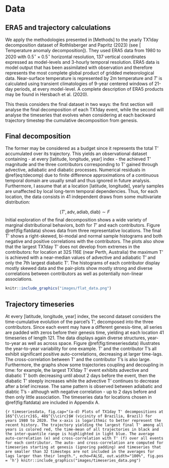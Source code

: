 # Data

## ERA5 and trajectory calculations

We apply the methodologies presented in [Methods] to the yearly TX1day decomposition dataset of Rothlisberger and Papritz (2023) (see [ Temperature anomaly decomposition]). They used ERA5 data  from 1980 to 2020 with $0.5^{\circ} \times 0.5^{\circ}$ horizontal resolution, 137 vertical coordinates expressed as model-levels and 3-hourly temporal resolution. ERA5 data is model output that has been assimilated with observation and therefore represents the most complete global product of gridded meteorological data. Near-surface temperature is represented by 2m temperature and $T'$ is calculated using transient climatologies of 9-year centered windows of 21-day periods, at every model-level. A complete description of ERA5 products may be found in Hersbach et al. (2020). 

This thesis considers the final dataset in two ways: the first section will analyse the final decomposition of each TX1day event, while the second will analyse the timeseries that evolves when considering at each backward trajectory timestep the cumulative decomposition from genesis.

## Final decomposition 

The former may be considered as a budget since it represents the total T' accumulated over its trajectory. This yields an observational dataset containing - at every [latitude, longitude, year] index - the achieved T' magnitude and the three contributors corresponding to T' gained through advective, adiabatic and diabatic processes. Numerical residuals in \@ref(eq:tdecomp) due to finite difference approximations of a continuous temporal domain are usually small and thus ignored in future analysis. Furthermore, I assume that at a location [latitude, longitude], yearly samples are unaffected by local long-term temporal dependencies. Thus, for each location, the data consists in 41 independent draws from some multivariate distribution:

$$(T',\text{adv},\text{adiab},\text{diab}) \sim F $$
Initial exploration of the final decomposition shows a wide variety of marginal distributional behaviors, both for $T'$ and each contributors. Figure \@ref(fig:flatdata) shows data from three representative locations. The final T' shows a right-skewed, bi-modal and normal sample histograms and both negative and positive correlations with the contributors. The plots also show that the largest TX1day T' does not develop from extremes in the contributors: for location at 32S 116E (near Perth, Australia) the maximum T' is achieved with a near-median values of advective and adiabatic T' and only the 7th largest diabatic T'. The histograms of each contributor display mostly skewed data and the pair-plots show mostly strong and diverse correlations between contributors as well as potentially non-linear associations. 

```r
knitr::include_graphics("images/flat_data.png")
```

## Trajectory timeseries

At every [latitude, longitude, year] index, the second dataset considers the time-cumulative evolution of the parcel's T', decomposed into the three contributors. Since each event may have a different genesis-time, all series are padded with zeros before their genesis time, yielding at each location 41 timeseries of length 121. The data displays again diverse structures, year-to-year as well as across space. Figure \@ref(fig:timeseriesdata) illustrates the year-to-year variability for one example. T' and the contributor T's all exhibit significant positive auto-correlations, decreasing at larger time-lags. The cross-correlation between T' and the contributor T's is also large. Furthermore, the graphs show some trajectories coupling and decoupling in time: for example, the largest TX1day T' event exhibits advective and diabatic T' both decreasing until about 2 days before the event, then the diabatic T' steeply increases while the advective T' continues to decrease after a brief increase. The same pattern is observed between adiabatic and diabtic T's - although with negative correlation - up to 2 days before and then only little association. The timeseries data for locations chosen in \@ref(fig:flatdata) are included in Appendix A. 

```{r timeseriesdata, fig.cap="(a-d) Plots of TX1day T' decompositions at 16$^{\\circ}$S, 48$^{\\circ}$W (vicinity of Brazilia, Brazil) for years 1980 to 2020. The x-axis is logarithmic to better represent the recent history. The trajectory yielding the largest final T' among all years is colored red, the time-mean of all trajectories in black and the inter-quantile range is highlighted in light blue. The average auto-correlation (e) and cross-correlation with T' (f) over all events for each contributor. The auto- and cross-correlation are computed for timeseries starting at genesis (ignoring padding) and timeseries that are smaller than 32 timesteps are not included in the averages for lags larger than their length.", echo=FALSE, out.width="100%", fig.pos = 'h'}
knitr::include_graphics("images/timeseries_data.png")
```